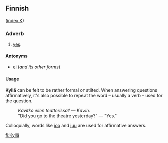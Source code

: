 ==Finnish==
([[Wiktionary:Finnish_index_k|index K]])

===Adverb===

# [[yes]].

====Antonyms====

*[[ei#Finnish|ei]] (''and its other forms'')

====Usage====
'''Kyllä''' can be felt to be rather formal or stilted. When answering questions affirmatively, it's also possible to repeat the word &ndash; usually a verb &ndash; used for the question.
:''Kävitkö eilen teatterissa?'' &mdash; ''Kävin.''
:"Did you go to the theatre yesterday?" &mdash; "Yes."

Colloquially, words like [[joo#Finnish|joo]] and [[juu#Finnish|juu]] are used for affirmative answers.

[[fi:Kyllä]]